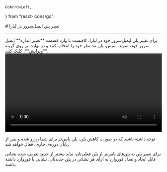     GoArrowLeft,
} from "react-icons/go";


<Layout>
<Head>
<title>مستندات تغییر پلن ایمیل سرور - لیارا</title>
<meta property="og:title" content="مستندات خدمات رایانش ابری لیارا" />
<meta property="og:description" content="مستندات نحوه تغییر پلن ایمیل‌سرور در لیارا"  />
</Head>
# تغییر پلن ایمیل‌سرور در لیارا

<hr className="mb-2" />
برای تغییر پلن ایمیل‌سرور خود در لیارا، کافیست تا وارد قسمت **تغییر اندازه** ایمیل سرور خود، شوید. 
سپس، پلن مد نظر خود را انتخاب کنید و در نهایت بر روی گزینه **ویرایش**، کلیک کنید.

<div className="h-4" />
    <video
    src="https://media.liara.ir/docs/change-email-server-plan.mp4"
    controls="controls"
    className="block w-full"
    width="100%"
    ></video> 

<div className="h-2" />
<Alert variant='warning'>
<p>
توجه داشته باشید که در صورت کاهش پلن، پلن پایین‌تر برای شما رزرو شده و پس از پایان دوره‌ی جاری، فعال خواهد شد.
</p>
</Alert>
<Alert variant="info">
<p>
برای تغییر پلن به پلن‌های پایین‌تر از پلن فعلی‌تان، نباید بیشتر از حدود تعریف شده نشانی قابل ایجاد و تعداد فوروارد به ازای هر نشانی در پلن
جدیدتان، نشانی یا فوروارد داشته باشید.  
</p>
</Alert>

</Layout>